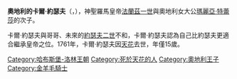 {{Otheruses|subject=瑪麗亞·特蕾莎的兒子|other=斐迪南三世的兒子|奧地利的卡爾·約瑟夫 (1649-1664)}}
{{Unreferenced|time=2020-11-26T01:59:12+00:00}}
{{Infobox royalty
| name         = 奧地利的卡爾·約瑟夫
| image        = Martin van Meytens 003.jpg
| birth_date   = {{birth date|1745|02|01|df=yes}}
| birth_place  = [[維也納|維也納]][[美泉宮|美泉宮]]
| death_date   = {{death date and age|1761|01|18|1745|02|01|df=yes}}
| death_place  = 維也納美泉宮
| burial_place = [[皇家墓穴_(維也納)|維也納皇家墓穴]]
| house        = [[哈布斯堡-洛林皇朝|哈布斯堡-洛林皇朝]]
| father       = [[弗朗茨一世_(神圣罗马帝国)|法蘭茲一世]]
| mother       = [[玛丽亚·特蕾西娅|瑪麗亞·特蕾莎]]
}}
'''奧地利的卡爾·約瑟夫'''（{{lang-de|Karl Joseph von Österreich}}，{{bd|1745年|2月1日|1761年|1月18日}}），神聖羅馬皇帝[[弗朗茨一世_(神圣罗马帝国)|法蘭茲一世]]與奧地利女大公[[玛丽亚·特蕾西娅|瑪麗亞·特蕾莎]]的次子。

卡爾·約瑟夫與哥哥、未來的[[約瑟夫二世_(神聖羅馬帝國)|約瑟夫二世]]不和，卡爾·約瑟夫認為自己比約瑟夫更適合繼承皇帝之位。1761年，卡爾·約瑟夫因[[天花|天花]]去世，年僅15歲。

[[Category:哈布斯堡-洛林王朝|Category:哈布斯堡-洛林王朝]]
[[Category:死於天花的人|Category:死於天花的人]]
[[Category:奧地利王子|Category:奧地利王子]]
[[Category:金羊毛騎士|Category:金羊毛騎士]]